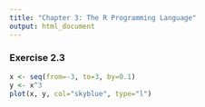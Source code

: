 ```yaml
---
title: "Chapter 3: The R Programming Language"
output: html_document
---
```


### Exercise 2.3
```r
x <- seq(from=-3, to=3, by=0.1)
y <- x^3
plot(x, y, col="skyblue", type="l")
```
